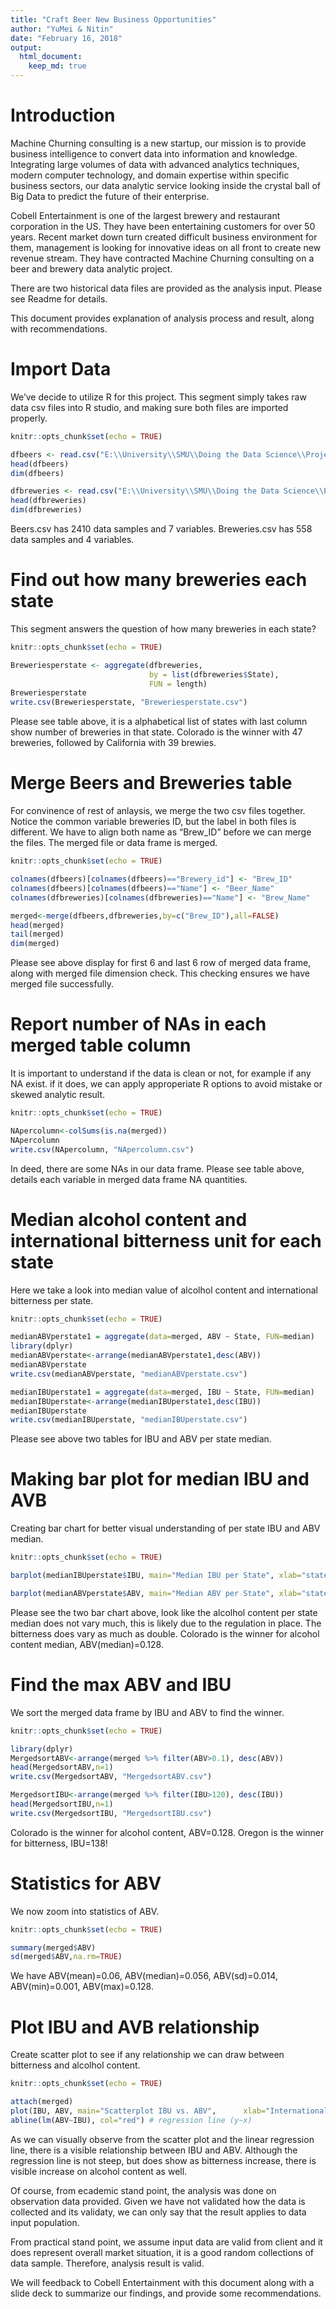 ---
title: "Craft Beer New Business Opportunities"
author: "YuMei & Nitin"
date: "February 16, 2018"
output:
  html_document:
    keep_md: true
---
# Introduction
Machine Churning consulting is a new startup, our mission is to provide business intelligence to convert data into information and knowledge.  Integrating large volumes of data with advanced analytics techniques, modern computer technology, and domain expertise within specific business sectors, our data analytic service looking inside the crystal ball of Big Data to predict the future of their enterprise.

Cobell Entertainment is one of the largest brewery and restaurant corporation in the US. They have been entertaining customers for over 50 years. Recent market down turn created difficult business environment for them, management is looking for innovative ideas on all front to create new revenue stream. They have contracted Machine Churning consulting on a beer and brewery data analytic project. 

There are two historical data files are provided as the analysis input. Please see Readme for details.

This document provides explanation of analysis process and result, along with recommendations.

# Import Data
We've decide to utilize R for this project. This segment simply takes raw data csv files into R studio, and making sure both files are imported properly. 
```{r importdata, include=TRUE}
knitr::opts_chunk$set(echo = TRUE)

dfbeers <- read.csv("E:\\University\\SMU\\Doing the Data Science\\Project1\\Beers.csv",header = TRUE)
head(dfbeers)
dim(dfbeers)

dfbreweries <- read.csv("E:\\University\\SMU\\Doing the Data Science\\Project1\\Breweries.csv",header = TRUE)
head(dfbreweries)
dim(dfbreweries)
```
Beers.csv has 2410 data samples and 7 variables. Breweries.csv has 558 data samples and 4 variables.

# Find out how many breweries each state 
This segment answers the question of how many breweries in each state?

```{r number, include=TRUE}
knitr::opts_chunk$set(echo = TRUE)

Breweriesperstate <- aggregate(dfbreweries, 
                               by = list(dfbreweries$State), 
                               FUN = length)
Breweriesperstate
write.csv(Breweriesperstate, "Breweriesperstate.csv")
```
Please see table above, it is a alphabetical list of states with last column show number of breweries in that state. Colorado is the winner with 47 breweries, followed by California with 39 brewies.

# Merge Beers and Breweries table
For convinence of rest of anlaysis, we merge the two csv files together. Notice the common variable breweries ID, but the label in both files is different. We have to align both name as "Brew_ID" before we can merge the files. The merged file or data frame is merged.

```{r merge, include=TRUE}
knitr::opts_chunk$set(echo = TRUE)

colnames(dfbeers)[colnames(dfbeers)=="Brewery_id"] <- "Brew_ID"
colnames(dfbeers)[colnames(dfbeers)=="Name"] <- "Beer_Name"
colnames(dfbreweries)[colnames(dfbreweries)=="Name"] <- "Brew_Name"

merged<-merge(dfbeers,dfbreweries,by=c("Brew_ID"),all=FALSE)
head(merged)
tail(merged)
dim(merged)
```
Please see above display for first 6 and last 6 row of merged data frame, along with merged file dimension check. This checking ensures we have merged file successfully.

# Report number of NAs in each merged table column
It is important to understand if the data is clean or not, for example if any NA exist. if it does, we can apply approperiate R options to avoid mistake or skewed analytic result.

```{r NAs, include=TRUE}
knitr::opts_chunk$set(echo = TRUE)

NApercolumn<-colSums(is.na(merged))
NApercolumn
write.csv(NApercolumn, "NApercolumn.csv")
```
In deed, there are some NAs in our data frame. Please see table above, details each variable in merged data frame NA quantities. 

# Median alcohol content and international bitterness unit for each state
Here we take a look into median value of alcolhol content and international bitterness per state. 
```{r median, include=TRUE}
knitr::opts_chunk$set(echo = TRUE)

medianABVperstate1 = aggregate(data=merged, ABV ~ State, FUN=median)
library(dplyr)
medianABVperstate<-arrange(medianABVperstate1,desc(ABV))
medianABVperstate
write.csv(medianABVperstate, "medianABVperstate.csv")

medianIBUperstate1 = aggregate(data=merged, IBU ~ State, FUN=median)
medianIBUperstate<-arrange(medianIBUperstate1,desc(IBU))
medianIBUperstate
write.csv(medianIBUperstate, "medianIBUperstate.csv")

```
Please see above two tables for IBU and ABV per state median.

# Making bar plot for median IBU and AVB
Creating bar chart for better visual understanding of per state IBU and ABV median. 
```{r plot1, include=TRUE}
knitr::opts_chunk$set(echo = TRUE)

barplot(medianIBUperstate$IBU, main="Median IBU per State", xlab="states",ylab="median IBU",las=2, col=rainbow(20), names.arg=medianIBUperstate$State, horiz=FALSE,cex.axis=0.5, cex.names=0.5)

barplot(medianABVperstate$ABV, main="Median ABV per State", xlab="states",ylab="median ABV", las=2, col=rainbow(20), names.arg=medianABVperstate$State, horiz=FALSE,cex.axis=0.5, cex.names=0.5)
```
Please see the two bar chart above, look like the alcolhol content per state median does not vary much, this is likely due to the regulation in place. The bitterness does vary as much as double. Colorado is the winner for alcohol content median, ABV(median)=0.128.

# Find the max ABV and IBU
We sort the merged data frame by IBU and ABV to find the winner.
```{r max, include=TRUE}
knitr::opts_chunk$set(echo = TRUE)

library(dplyr)
MergedsortABV<-arrange(merged %>% filter(ABV>0.1), desc(ABV))
head(MergedsortABV,n=1)
write.csv(MergedsortABV, "MergedsortABV.csv")

MergedsortIBU<-arrange(merged %>% filter(IBU>120), desc(IBU))
head(MergedsortIBU,n=1)
write.csv(MergedsortIBU, "MergedsortIBU.csv")
```
Colorado is the winner for alcohol content, ABV=0.128. 
Oregon is the winner for bitterness, IBU=138!

# Statistics for ABV
We now zoom into statistics of ABV.
```{r ABV stats, include=TRUE}
knitr::opts_chunk$set(echo = TRUE)

summary(merged$ABV)
sd(merged$ABV,na.rm=TRUE)
```
We have ABV(mean)=0.06, ABV(median)=0.056, ABV(sd)=0.014, ABV(min)=0.001, ABV(max)=0.128. 

# Plot IBU and AVB relationship
Create scatter plot to see if any relationship we can draw between bitterness and alcolhol content.
```{r plot2, include=TRUE}
knitr::opts_chunk$set(echo = TRUE)

attach(merged)
plot(IBU, ABV, main="Scatterplot IBU vs. ABV",  	xlab="International Bitterness Units of the beer", ylab="Alcohol by volume of the beer", pch=19)
abline(lm(ABV~IBU), col="red") # regression line (y~x) 

```
As we can visually observe from the scatter plot and the linear regression line, there is a visible relationship between IBU and ABV. Although the regression line is not steep, but does show as bitterness increase, there is visible increase on alcohol content as well. 

Of course, from ecademic stand point, the analysis was done on observation data provided. Given we have not validated how the data is collected and its validaty, we can only say that the result applies to data input population.

From practical stand point, we assume input data are valid from client and it does represent overall market situation, it is a good random collections of data sample. Therefore, analysis result is valid. 

We will feedback to Cobell Entertainment with this document along with a slide deck to summarize our findings, and provide some recommendations. 

